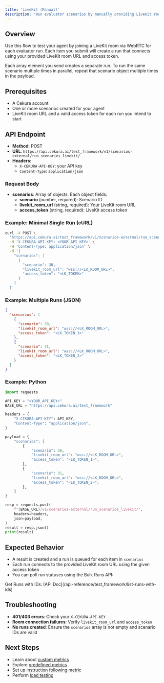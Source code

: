 ```yaml
---
title: 'LiveKit (Manual)'
description: 'Run evaluator scenarios by manually providing LiveKit room URL and access token'
---
```


## Overview

Use this flow to test your agent by joining a LiveKit room via WebRTC for each evaluator run. Each item you submit will create a run that connects using your provided LiveKit room URL and access token.

<Note>
  Each array element you send creates a separate run. To run the same scenario multiple times in parallel, repeat that scenario object multiple times in the payload.
</Note>

## Prerequisites
- A Cekura account
- One or more scenarios created for your agent
- LiveKit room URL and a valid access token for each run you intend to start

## API Endpoint

- **Method**: POST
- **URL**: `https://api.cekura.ai/test_framework/v1/scenarios-external/run_scenarios_livekit/`
- **Headers**:
  - `X-CEKURA-API-KEY`: your API key
  - `Content-Type`: `application/json`

### Request Body

- **scenarios**: Array of objects. Each object fields:
  - **scenario** (number, required): Scenario ID
  - **livekit_room_url** (string, required): Your LiveKit room URL
  - **access_token** (string, required): LiveKit access token

### Example: Minimal Single Run (cURL)

```bash
curl -X POST \
  'https://api.cekura.ai/test_framework/v1/scenarios-external/run_scenarios_livekit/' \
  -H 'X-CEKURA-API-KEY: <YOUR_API_KEY>' \
  -H 'Content-Type: application/json' \
  -d '{
    "scenarios": [
      {
        "scenario": 30,
        "livekit_room_url": "wss://<LK_ROOM_URL>",
        "access_token": "<LK_TOKEN>"
      }
    ]
  }'
```

### Example: Multiple Runs (JSON)

```json
{
  "scenarios": [
    {
      "scenario": 30,
      "livekit_room_url": "wss://<LK_ROOM_URL>",
      "access_token": "<LK_TOKEN_1>"
    },
    {
      "scenario": 31,
      "livekit_room_url": "wss://<LK_ROOM_URL>",
      "access_token": "<LK_TOKEN_2>"
    }
  ]
}
```

### Example: Python

```python
import requests

API_KEY = "<YOUR_API_KEY>"
BASE_URL = "https://api.cekura.ai/test_framework"

headers = {
    "X-CEKURA-API-KEY": API_KEY,
    "Content-Type": "application/json",
}

payload = {
    "scenarios": [
        {
            "scenario": 30,
            "livekit_room_url": "wss://<LK_ROOM_URL>",
            "access_token": "<LK_TOKEN_1>",
        },
        {
            "scenario": 31,
            "livekit_room_url": "wss://<LK_ROOM_URL>",
            "access_token": "<LK_TOKEN_2>",
        },
    ]
}

resp = requests.post(
    f"{BASE_URL}/v1/scenarios-external/run_scenarios_livekit/",
    headers=headers,
    json=payload,
)
result = resp.json()
print(result)
```

## Expected Behavior
- A result is created and a run is queued for each item in `scenarios`
- Each run connects to the provided LiveKit room URL using the given access token
- You can poll run statuses using the Bulk Runs API: 

<Card title="API Reference" icon="link">
Get Runs with IDs: [API Doc](/api-reference/test_framework/list-runs-with-ids)
</Card>

## Troubleshooting
- **401/403 errors**: Check your `X-CEKURA-API-KEY`
- **Room connection failures**: Verify `livekit_room_url` and `access_token`
- **No runs created**: Ensure the `scenarios` array is not empty and scenario IDs are valid

## Next Steps
- Learn about [custom metrics](/documentation/key-concepts/metrics/custom-metrics)
- Explore [predefined metrics](/documentation/key-concepts/metrics/pre-defined-metrics)
- Set up [instruction following metric](/documentation/key-concepts/metrics/instruction-following-metric)
- Perform [load testing](/documentation/guides/testing-agents/load-testing) 